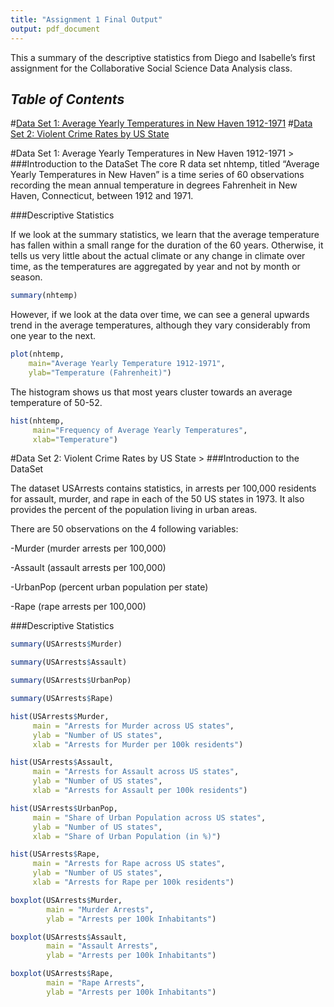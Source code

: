 ```yaml
---
title: "Assignment 1 Final Output"
output: pdf_document
---
```


This a summary of the descriptive statistics from Diego and Isabelle's first assignment for the Collaborative Social Science Data Analysis class.

## *Table of Contents*
#[Data Set 1: Average Yearly Temperatures in New Haven 1912-1971](#dataset1)
#[Data Set 2: Violent Crime Rates by US State](#dataset2)

\pagebreak

#Data Set 1: Average Yearly Temperatures in New Haven 1912-1971
>
###Introduction to the DataSet
The core R data set nhtemp, titled "Average Yearly Temperatures in New Haven" is a time series of 60 observations recording the mean annual temperature in degrees Fahrenheit in New Haven, Connecticut, between 1912 and 1971.

###Descriptive Statistics

If we look at the summary statistics, we learn that the average temperature has fallen within a small range for the duration of the 60 years. Otherwise, it tells us very little about the actual climate or any change in climate over time, as the temperatures are aggregated by year and not by month or season.
```r
summary(nhtemp)
```

However, if we look at the data over time, we can see a general upwards trend in the average temperatures, although they vary considerably from one year to the next.

```r
plot(nhtemp,
    main="Average Yearly Temperature 1912-1971",
    ylab="Temperature (Fahrenheit)")
```


\pagebreak

The histogram shows us that most years cluster towards an average temperature of 50-52.

```r
hist(nhtemp, 
     main="Frequency of Average Yearly Temperatures", 
     xlab="Temperature")
```

\pagebreak

#Data Set 2: Violent Crime Rates by US State
>
###Introduction to the DataSet

The dataset USArrests contains statistics, in arrests per 100,000 residents for assault, murder, and rape in each of the 50 US states in 1973. It also provides the percent of the population living in urban areas.

There are 50 observations on the 4 following variables:

-Murder (murder arrests per 100,000)

-Assault (assault arrests per 100,000)

-UrbanPop (percent urban population per state)

-Rape (rape arrests per 100,000)

###Descriptive Statistics

```r
summary(USArrests$Murder)
```

```r
summary(USArrests$Assault)
```

```r
summary(USArrests$UrbanPop)
```

```r
summary(USArrests$Rape)
```

```r
hist(USArrests$Murder,
     main = "Arrests for Murder across US states",
     ylab = "Number of US states",
     xlab = "Arrests for Murder per 100k residents")
```

```r
hist(USArrests$Assault,
     main = "Arrests for Assault across US states",
     ylab = "Number of US states",
     xlab = "Arrests for Assault per 100k residents")
```

```r
hist(USArrests$UrbanPop,
     main = "Share of Urban Population across US states",
     ylab = "Number of US states",
     xlab = "Share of Urban Population (in %)")
```

```r
hist(USArrests$Rape,
     main = "Arrests for Rape across US states",
     ylab = "Number of US states",
     xlab = "Arrests for Rape per 100k residents")
```

```r
boxplot(USArrests$Murder,
        main = "Murder Arrests",
        ylab = "Arrests per 100k Inhabitants")
```

```r
boxplot(USArrests$Assault,
        main = "Assault Arrests",
        ylab = "Arrests per 100k Inhabitants")
```

```r
boxplot(USArrests$Rape,
        main = "Rape Arrests",
        ylab = "Arrests per 100k Inhabitants")
```

```r

```

```r

```

```r

```

```r

```

```r

```

```r

```
